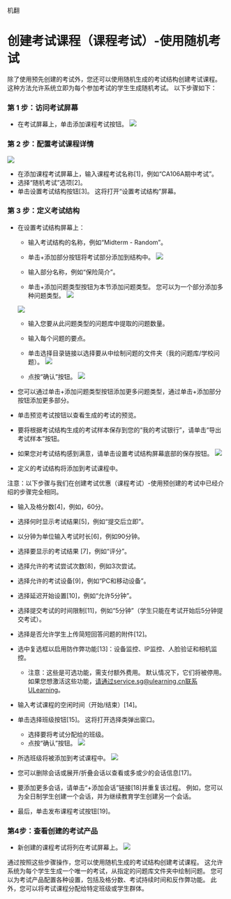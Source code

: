 机翻
# 创建考试课程（课程考试）-使用随机考试 
 
 除了使用预先创建的考试外，您还可以使用随机生成的考试结构创建考试课程。 这种方法允许系统立即为每个参加考试的学生生成随机考试。 以下步骤如下： 
 
 ### 第 1 步：访问考试屏幕 
 
 - 在考试屏幕上，单击添加课程考试按钮。 
![](/img/utest/teacher/offering07.png)

 ### 第 2 步：配置考试课程详情 
![](/img/utest/teacher/offering08.png)
 
 - 在添加课程考试屏幕上，输入课程考试名称[1]，例如“CA106A期中考试”。 
 - 选择“随机考试”选项[2]。 
 - 单击设置考试结构按钮[3]。 这将打开“设置考试结构”屏幕。 
 
 ### 第 3 步：定义考试结构 
 - 在设置考试结构屏幕上： 
     - 输入考试结构的名称，例如“Midterm - Random”。 
     - 单击+添加部分按钮将考试部分添加到结构中。 
     ![](/img/utest/teacher/offering09.png)
 
     - 输入部分名称，例如“保险简介”。 
     - 单击+添加问题类型按钮为本节添加问题类型。 您可以为一个部分添加多种问题类型。 
     ![](/img/utest/teacher/offering10.png) 
 
     ![](/img/utest/teacher/offering11.png)
     - 输入您要从此问题类型的问题库中提取的问题数量。 
     - 输入每个问题的要点。 
     - 单击选择目录链接以选择要从中绘制问题的文件夹（我的问题库/学校问题）。 
     ![](/img/utest/teacher/offering12.png)

     - 点按“确认”按钮。 
     ![](/img/utest/teacher/offering13.png)
 
 - 您可以通过单击+添加问题类型按钮添加更多问题类型，通过单击+添加部分按钮添加更多部分。 
 - 单击预览考试按钮以查看生成的考试的预览。 
 - 要将根据考试结构生成的考试样本保存到您的“我的考试银行”，请单击“导出考试样本”按钮。 
 - 如果您对考试结构感到满意，请单击设置考试结构屏幕底部的保存按钮。 
  ![](/img/utest/teacher/offering14.png) 
 
 - 定义的考试结构将添加到考试课程中。 
 
 注意：以下步骤与我们在创建考试优惠（课程考试）-使用预创建的考试中已经介绍的步骤完全相同。 
 
 - 输入及格分数[4]，例如，60分。 
 - 选择何时显示考试结果[5]，例如“提交后立即”。 
 - 以分钟为单位输入考试时长[6]，例如90分钟。 
 - 选择要显示的考试结果 [7]，例如“评分”。 
 - 选择允许的考试尝试次数[8]，例如3次尝试。 
 - 选择允许的考试设备[9]，例如“PC和移动设备”。 
 - 选择延迟开始设置[10]，例如“允许5分钟”。 
 - 选择提交考试的时间限制[11]，例如“5分钟”（学生只能在考试开始后5分钟提交考试）。 
 - 选择是否允许学生上传简短回答问题的附件[12]。 
 - 选中复选框以启用防作弊功能[13]：设备监控、IP监控、人脸验证和相机监控。 
     - 注意：这些是可选功能，需支付额外费用。 默认情况下，它们将被停用。 如果您想激活这些功能，请通过service.sg@ulearning.cn联系ULearning。 
 - 输入考试课程的空闲时间（开始/结束）[14]。 
 - 单击选择班级按钮[15]。 这将打开选择类弹出窗口。 
     - 选择要将考试分配给的班级。 
     - 点按“确认”按钮。 
 ![](/img/utest/teacher/offering15.png)

 - 所选班级将被添加到考试课程中。 
 ![](/img/utest/teacher/offering16.png)
 - 您可以删除会话或展开/折叠会话以查看或多或少的会话信息[17]。 
 - 要添加更多会话，请单击“+添加会话”链接[18]并重复该过程。 例如，您可以为全日制学生创建一个会话，并为继续教育学生创建另一个会话。 
 - 最后，单击发布课程考试按钮[19]。 

 ### 第4步：查看创建的考试产品 

 - 新创建的课程考试将列在考试屏幕上。 
 ![](/img/utest/teacher/offering17.png)

 通过按照这些步骤操作，您可以使用随机生成的考试结构创建考试课程。 这允许系统为每个学生生成一个唯一的考试，从指定的问题库文件夹中绘制问题。 您可以为考试产品配置各种设置，包括及格分数、考试持续时间和反作弊功能。 此外，您可以将考试课程分配给特定班级或学生群体。
